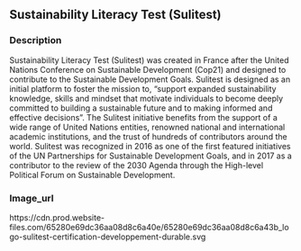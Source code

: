 ## Sustainability Literacy Test (Sulitest)
### Description

Sustainability Literacy Test (Sulitest) was created in France after the United Nations Conference on Sustainable Development (Cop21) and designed to contribute to the Sustainable Development Goals. Sulitest is designed as an initial platform to foster the mission to, support expanded sustainability knowledge, skills and mindset that motivate individuals to become deeply committed to building a sustainable future and to making informed and effective decisions. The Sulitest initiative benefits from the support of a wide range of United Nations entities, renowned national and international academic institutions, and the trust of hundreds of contributors around the world. Sulitest was recognized in 2016 as one of the first featured initiatives of the UN Partnerships for Sustainable Development Goals, and in 2017 as a contributor to the review of the 2030 Agenda through the High-level Political Forum on Sustainable Development.

### Image_url

https://cdn.prod.website-files.com/65280e69dc36aa08d8c6a40e/65280e69dc36aa08d8c6a43b_logo-sulitest-certification-developpement-durable.svg

